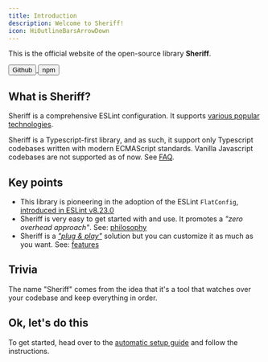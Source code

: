 ```yaml
---
title: Introduction
description: Welcome to Sheriff!
icon: HiOutlineBarsArrowDown
---
```



This is the official website of the open-source library **Sheriff**.

<a href="https://github.com/AndreaPontrandolfo/sheriff" target="_blank">
  <Button className='cursor-pointer'>
    <IoLogoGithub /><span>Github</span>
  </Button>
</a>
<a href="https://www.npmjs.com/package/eslint-config-sheriff" target="_blank">
  <Button className='cursor-pointer'>
    <IoLogoNpm /><span>npm</span>
  </Button>
</a>

## What is Sheriff?

Sheriff is a comprehensive ESLint configuration. It supports [various popular technologies](./techs.md).

<Callout title="Warning">

Sheriff is a Typescript-first library, and as such, it support only Typescript codebases written with modern ECMAScript standards. Vanilla Javascript codebases are not supported as of now. See [FAQ](./faq.md#does-sheriff-support-vanilla-javascript-codebases).

</Callout>

## Key points

- This library is pioneering in the adoption of the ESLint `FlatConfig`, [introduced in ESLint v8.23.0](https://eslint.org/blog/2022/08/eslint-v8.23.0-released/)
- Sheriff is very easy to get started with and use. It promotes a _"zero overhead approach"_. See: [philosophy](./core-philosophy/criteria.md)
- Sheriff is a [_"plug & play"_](./setup/automatic-setup.mdx) solution but you can customize it as much as you want. See: [features](./features.md)

## Trivia

The name "Sheriff" comes from the idea that it's a tool that watches over your codebase and keep everything in order.

## Ok, let's do this

To get started, head over to the [automatic setup guide](./setup/automatic-setup.mdx) and follow the instructions.
